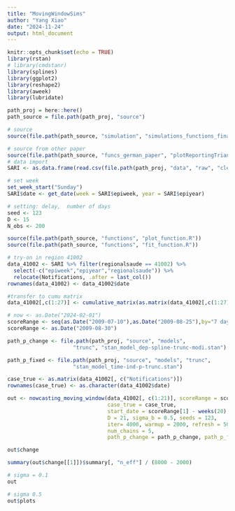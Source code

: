 ```yaml
---
title: "MovingWindowSims"
author: "Yang Xiao"
date: "2024-11-24"
output: html_document
---
```


```r
knitr::opts_chunk$set(echo = TRUE)
library(rstan)
# library(cmdstanr)
library(splines)
library(ggplot2)
library(reshape2)
library(aweek)
library(lubridate)
```

```r
path_proj = here::here()
path_source = file.path(path_proj, "source")

# source
source(file.path(path_source, "simulation", "simulations_functions_final.R"))

# source from other paper
source(file.path(path_source, "funcs_german_paper", "plotReportingTriangle.R"))
# data import
SARI <- as.data.frame(read.csv(file.path(path_proj, "data", "raw", "clean_data_srag_epiweek_delay_table_PR.csv"),))

# set week
set_week_start("Sunday")
SARI$date <- get_date(week = SARI$epiweek, year = SARI$epiyear)
```

```r
# setting: delay,  number of days
seed <- 123
D <- 15
N_obs <- 200

```

```r
source(file.path(path_source, "functions", "plot_function.R"))
source(file.path(path_source, "functions", "fit_function.R"))

# try-on in region 41002
data_41002 <- SARI %>% filter(regionalsaude == 41002) %>%
  select(-c("epiweek","epiyear","regionalsaude")) %>%
  relocate(Notifications, .after = last_col())
rownames(data_41002) <- data_41002$date

#transfer to cumu matrix
data_41002[,c(1:27)] <- cumulative_matrix(as.matrix(data_41002[,c(1:27)]))

# now <- as.Date("2024-02-01")
scoreRange <- seq(as.Date("2009-07-10"),as.Date("2009-08-25"),by="7 day")
scoreRange <- as.Date("2009-08-30")

path_p_change <- file.path(path_proj, "source", "models",
                     "trunc", "stan_model_dep-spline-trunc-modi.stan")

path_p_fixed <- file.path(path_proj, "source", "models", "trunc",
                     "stan_model_time-ind-p-trunc.stan")

case_true <- as.matrix(data_41002[, c("Notifications")])
rownames(case_true) <- as.character(data_41002$date)

out <- nowcasting_moving_window(data_41002[, c(1:21)], scoreRange = scoreRange, 
                                case_true = case_true,
                                start_date = scoreRange[1] - weeks(20),
                                D = 21, sigma_b = 0.5, seeds = 123,
                                iter= 4000, warmup = 2000, refresh = 500,
                                num_chains = 5,
                                path_p_change = path_p_change, path_p_fixed = path_p_fixed)

out$change

summary(out$change[[1]])$summary[, "n_eff"] / (8000 - 2000)
```

```r
# sigma = 0.1
out
```

```r
# sigma 0.5
out$plots
```




